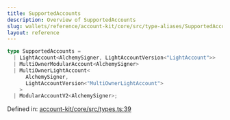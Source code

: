 ```yaml
---
title: SupportedAccounts
description: Overview of SupportedAccounts
slug: wallets/reference/account-kit/core/src/type-aliases/SupportedAccounts
layout: reference
---
```


```ts
type SupportedAccounts =
  | LightAccount<AlchemySigner, LightAccountVersion<"LightAccount">>
  | MultiOwnerModularAccount<AlchemySigner>
  | MultiOwnerLightAccount<
      AlchemySigner,
      LightAccountVersion<"MultiOwnerLightAccount">
    >
  | ModularAccountV2<AlchemySigner>;
```

Defined in: [account-kit/core/src/types.ts:39](https://github.com/alchemyplatform/aa-sdk/blob/5b9429f0f16dcd4ff822527b8de589e19e88faa7/account-kit/core/src/types.ts#L39)

